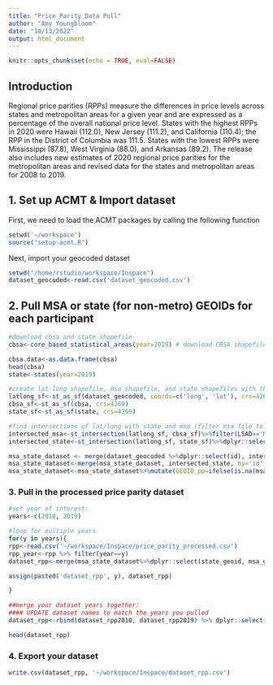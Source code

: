 ```yaml
---
title: "Price Parity Data Pull"
author: "Amy Youngbloom"
date: "10/13/2022"
output: html_document
---
```


```r
knitr::opts_chunk$set(echo = TRUE, eval=FALSE)
```

## Introduction

Regional price parities (RPPs) measure the differences in price levels across states and metropolitan areas for a given year and are expressed as a percentage of the overall national price level. States with the highest RPPs in 2020 were Hawaii (112.0), New Jersey (111.2), and California (110.4); the RPP in the District of Columbia was 111.5. States with the lowest RPPs were Mississippi (87.8), West Virginia (88.0), and Arkansas (89.2). The release also includes new estimates of 2020 regional price parities for the metropolitan areas and revised data for the states and metropolitan areas for 2008 to 2019.

## 1. Set up ACMT & Import dataset

First, we need to load the ACMT packages by calling the following function
```r
setwd('~/workspace')
source("setup-acmt.R")
```

Next, import your geocoded dataset

```r
setwd("/home/rstudio/workspace/Inspace")
dataset_geocoded<-read.csv('dataset_geocoded.csv')
```

## 2. Pull MSA or state (for non-metro) GEOIDs for each participant

```r
#download cbsa and state shapefile
cbsa<-core_based_statistical_areas(year=2019) # download CBSA shapefiles 

cbsa.data<-as.data.frame(cbsa)
head(cbsa)
state<-states(year=2019)

#create lat-long shapefile, msa shapefile, and state shapefiles with the same projection
latlong_sf<-st_as_sf(dataset_geocoded, coords=c('long', 'lat'), crs=4269)
cbsa_sf<-st_as_sf(cbsa, crs=4269)
state_sf<-st_as_sf(state, crs=4269)

#find intersections of lat/long with state and msa (filter msa file to just metro areas [i.e., remove the micro areas])
intersected_msa<-st_intersection(latlong_sf, cbsa_sf)%>%filter(LSAD=='M1')%>%dplyr::select(id, msa_geoid=GEOID)%>%st_drop_geometry()
intersected_state<-st_intersection(latlong_sf, state_sf)%>%dplyr::select(id, state_geoid=GEOID)%>%st_drop_geometry()

msa_state_dataset <- merge(dataset_geocoded %>%dplyr::select(id), intersected_msa, by='id', all=TRUE)
msa_state_dataset<-merge(msa_state_dataset, intersected_state, by='id', all=TRUE)
msa_state_dataset<-msa_state_dataset%>%mutate(GEOID_pp=ifelse(is.na(msa_geoid), state_geoid, msa_geoid))

```

### 3. Pull in the processed price parity dataset

```r

#set year of interest:
years<-c(2010, 2019)

#loop for multiple years
for(y in years){
rpp<-read.csv('~/workspace/Inspace/price_parity_processed.csv')
rpp_year<-rpp %>% filter(year==y)
dataset_rpp<-merge(msa_state_dataset%>%dplyr::select(state_geoid, msa_geoid, GEOID_pp, id), rpp_year, by.x='GEOID_pp', by.y='FIPS', all.x= TRUE)

assign(paste0('dataset_rpp', y), dataset_rpp)

}

##merge your dataset years together: 
#### UPDATE dataset names to match the years you pulled
dataset_rpp<-rbind(dataset_rpp2010, dataset_rpp2019) %>% dplyr::select(id, state_geoid, msa_geoid, GeoName, year, rpp_all_items, rpp_goods, rpp_services_housing, rpp_services_other, rpp_services_utilities)

head(dataset_rpp)

```

### 4. Export your dataset

```r

write.csv(dataset_rpp, '~/workspace/Inspace/dataset_rpp.csv')

```
